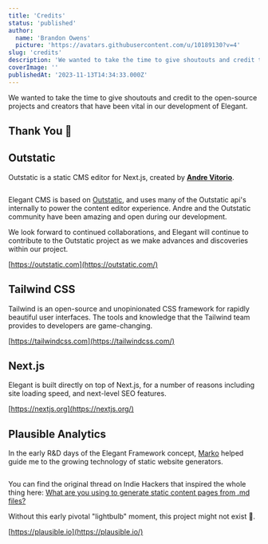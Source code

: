 ```yaml
---
title: 'Credits'
status: 'published'
author:
  name: 'Brandon Owens'
  picture: 'https://avatars.githubusercontent.com/u/10189130?v=4'
slug: 'credits'
description: 'We wanted to take the time to give shoutouts and credit to the open-source projects and creators that have been vital in our development of Elegant.'
coverImage: ''
publishedAt: '2023-11-13T14:34:33.000Z'
---
```


We wanted to take the time to give shoutouts and credit to the open-source projects and creators that have been vital in our development of Elegant.

## Thank You 💜

## Outstatic

Outstatic is a static CMS editor for Next.js, created by [**Andre Vitorio**](https://twitter.com/andrevitorio).



<div class="my-8 shadow-xl"><img class="rounded-xl" src="/images/screenshot-2023-11-12-110004-c4Mz.png" alt=""></div>



Elegant CMS is based on [Outstatic](https://github.com/avitorio/outstatic), and uses many of the Outstatic api's internally to power the content editor experience. Andre and the Outstatic community have been amazing and open during our development.

We look forward to continued collaborations, and Elegant will continue to contribute to the Outstatic project as we make advances and discoveries within our project.

[https://outstatic.com](https://outstatic.com/)

## Tailwind CSS

Tailwind is an open-source and unopinionated CSS framework for rapidly beautiful user interfaces. The tools and knowledge that the Tailwind team provides to developers are game-changing.

[https://tailwindcss.com](https://tailwindcss.com/)

## Next.js

Elegant is built directly on top of Next.js, for a number of reasons including site loading speed, and next-level SEO features.

[https://nextjs.org](https://nextjs.org/)

## Plausible Analytics

In the early R&D days of the Elegant Framework concept, [Marko](https://twitter.com/MarkoSaric) helped guide me to the growing technology of static website generators.



<div class="my-8 shadow-xl"><img class="rounded-xl" src="/images/screenshot-2023-11-12-142917-UwMT.png" alt=""></div>



You can find the original thread on Indie Hackers that inspired the whole thing here: [What are you using to generate static content pages from .md files?](https://www.indiehackers.com/post/how-plausible-built-a-1m-arr-open-source-saas-de88ec44ef?commentId=-N5LAvZJ60-QMWb3DVKi)



Without this early pivotal "lightbulb" moment, this project might not exist 🤔.

[https://plausible.io](https://plausible.io/)

